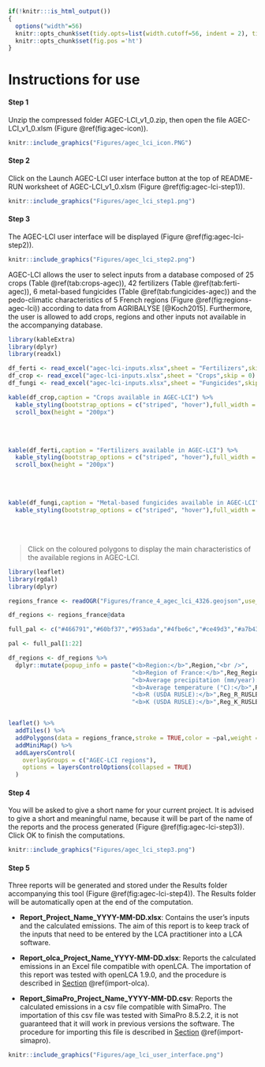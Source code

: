 ```r
if(!knitr:::is_html_output())
{
  options("width"=56)
  knitr::opts_chunk$set(tidy.opts=list(width.cutoff=56, indent = 2), tidy = TRUE)
  knitr::opts_chunk$set(fig.pos ='ht')
}
```

# Instructions for use {#instructions}


#### Step 1 {-}

Unzip the compressed folder AGEC-LCI_v1_0.zip, then open the file AGEC-LCI_v1_0.xlsm (Figure \@ref(fig:agec-icon)).

```r
knitr::include_graphics("Figures/agec_lci_icon.PNG")
```



#### Step 2 {-}

Click on the Launch AGEC-LCI user interface button at the top of README-RUN worksheet of AGEC-LCI_v1_0.xlsm (Figure \@ref(fig:agec-lci-step1)). 

```r
knitr::include_graphics("Figures/agec_lci_step1.png")
```


#### Step 3 {-}

The AGEC-LCI user interface will be displayed (Figure \@ref(fig:agec-lci-step2)).

```r
knitr::include_graphics("Figures/agec_lci_step2.png")
```

AGEC-LCI allows the user to select inputs from a database composed of 25 crops (Table \@ref(tab:crops-agec)), 42 fertilizers (Table \@ref(tab:ferti-agec)), 6 metal-based fungicides (Table \@ref(tab:fungicides-agec)) and the pedo-climatic characteristics of 5 French regions (Figure \@ref(fig:regions-agec-lci)) according to data from AGRIBALYSE [@Koch2015]. Furthermore, the user is allowed to add crops, regions and other inputs not available in the accompanying database.



```r
library(kableExtra)
library(dplyr)
library(readxl)

df_ferti <- read_excel("agec-lci-inputs.xlsx",sheet = "Fertilizers",skip = 0)
df_crop <- read_excel("agec-lci-inputs.xlsx",sheet = "Crops",skip = 0)
df_fungi <- read_excel("agec-lci-inputs.xlsx",sheet = "Fungicides",skip = 0)
```


```r
kable(df_crop,caption = "Crops available in AGEC-LCI") %>%
  kable_styling(bootstrap_options = c("striped", "hover"),full_width = F) %>%
  scroll_box(height = "200px")
```


<br></br>


```r
kable(df_ferti,caption = "Fertilizers available in AGEC-LCI") %>%
  kable_styling(bootstrap_options = c("striped", "hover"),full_width = F) %>%
  scroll_box(height = "200px")
```


<br></br>


```r
kable(df_fungi,caption = "Metal-based fungicides available in AGEC-LCI") %>%
  kable_styling(bootstrap_options = c("striped", "hover"),full_width = F)
```

<br><br/>

> Click on the coloured polygons to display the main characteristics of the available regions in AGEC-LCI.

```r
library(leaflet)
library(rgdal)
library(dplyr)
```

```r
regions_france <- readOGR("Figures/france_4_agec_lci_4326.geojson",use_iconv = TRUE,encoding = "UTF-8",verbose = FALSE)

df_regions <- regions_france@data

full_pal <- c("#466791","#60bf37","#953ada","#4fbe6c","#ce49d3","#a7b43d","#5a51dc","#d49f36","#552095","#507f2d","#db37aa","#84b67c","#a06fda","#df462a","#5b83db","#c76c2d","#4f49a3","#82702d","#dd6bbb","#334c22","#d83979","#55baad","#dc4555","#62aad3","#8c3025","#417d61","#862977","#bba672","#403367","#da8a6d","#a79cd4","#71482c","#c689d0","#6b2940","#d593a7","#895c8b","#bd5975")

pal <- full_pal[1:22]

df_regions <- df_regions %>%
  dplyr::mutate(popup_info = paste("<b>Region:</b>",Region,"<br />",
                                   "<b>Region of France:</b>",Reg_Region.of.France,"<br />",
                                   "<b>Average precipitation (mm/year):</b>",Reg_T_Annual_Prec,"<br />",
                                   "<b>Average temperature (°C):</b>",Reg_A_Annual_Temp,"<br />",
                                   "<b>R (USDA RUSLE):</b>",Reg_R_RUSLE,"<br />",
                                   "<b>K (USDA RUSLE):</b>",Reg_K_RUSLE,"<br />"))


leaflet() %>%
  addTiles() %>%
  addPolygons(data = regions_france,stroke = TRUE,color = ~pal,weight = 2,fill = TRUE,fillColor = ~pal,fillOpacity = 0.75,popup = df_regions$popup_info) %>%
  addMiniMap() %>%
  addLayersControl(
    overlayGroups = c("AGEC-LCI regions"),
    options = layersControlOptions(collapsed = TRUE)
  )
```


#### Step 4 {-}

You will be asked to give a short name for your current project. It is advised to give a short and meaningful name, because it will be part of the name of the reports and the process generated (Figure \@ref(fig:agec-lci-step3)). Click OK to finish the computations.

```r
knitr::include_graphics("Figures/agec_lci_step3.png")
```

#### Step 5 {-}

Three reports will be generated and stored under the Results folder accompanying this tool (Figure \@ref(fig:agec-lci-step4)). The Results folder will be automatically open at the end of the computation.  

- **Report_Project_Name_YYYY-MM-DD.xlsx**: Contains the user’s inputs and the calculated emissions. The aim of this report is to keep track of the inputs that need to be entered by the LCA practitioner into a LCA software.

- **Report_olca_Project_Name_YYYY-MM-DD.xlsx**: Reports the calculated emissions in an Excel file compatible with openLCA. The importation of this report was tested with openLCA 1.9.0, and the procedure is described in [Section](#import-olca) \@ref(import-olca).

- **Report_SimaPro_Project_Name_YYYY-MM-DD.csv**: Reports the calculated emissions in a csv file compatible with SimaPro. The importation of this csv file was tested with SimaPro 8.5.2.2, it is not guaranteed that it will work in previous versions the software. The procedure for importing this file is described in [Section](#import-simapro) \@ref(import-simapro).


```r
knitr::include_graphics("Figures/age_lci_user_interface.png")
```



